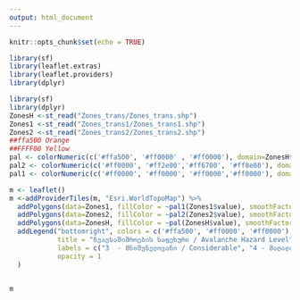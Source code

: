 ```yaml
--- 
output: html_document
---
```


```r
knitr::opts_chunk$set(echo = TRUE)
```


 
 
```r
library(sf)
library(leaflet.extras)
library(leaflet.providers)
library(dplyr)

library(sf) 
library(dplyr)
ZonesH <-st_read("Zones_trans/Zones_trans.shp")
Zones1 <-st_read("Zones_trans1/Zones_trans1.shp") 
Zones2 <-st_read("Zones_trans2/Zones_trans2.shp")
##ffa500 Orange 
##FFFF00 Yellow
pal <- colorNumeric(c('#ffa500', '#ff0000' , '#ff0000'), domain=ZonesH$value)
pal2 <- colorNumeric(c('#ff0000', '#ff2e00','#ff6700', '#ff8e00'), domain=Zones2$value) #Considerable - Red - High Alpine 
pal1 <- colorNumeric(c('#ff0000', '#ff0000', '#ff0000','#ff0000'), domain=Zones1$value) #Moderate - Considerable - Alpine

m <- leaflet()
m <-addProviderTiles(m, "Esri.WorldTopoMap") %>% 
  addPolygons(data=Zones1, fillColor = ~pal1(Zones1$value), smoothFactor = 0, weight = 1, opacity = 1, color = "NA", fillOpacity = 0.5) %>%
  addPolygons(data=Zones2, fillColor = ~pal2(Zones2$value), smoothFactor = 0, weight = 1, opacity = 1, color = "NA", fillOpacity = 0.5) %>%
  addPolygons(data=ZonesH, fillColor = ~pal(ZonesH$value), smoothFactor = 0, weight = 1, opacity = 1, color = "NA", fillOpacity = 0.5) %>%
  addLegend("bottomright", colors = c('#ffa500', '#ff0000', '#ff0000'), values= ~values,
            title = "ზვავსაშიშროების საფეხური / Avalanche Hazard Level",
            labels = c("3  - მნიშვნელოვანი / Considerable", "4 - მაღალი / High", "4 - მაღალი / High"),
            opacity = 1
  ) 



```
```r
m
```


